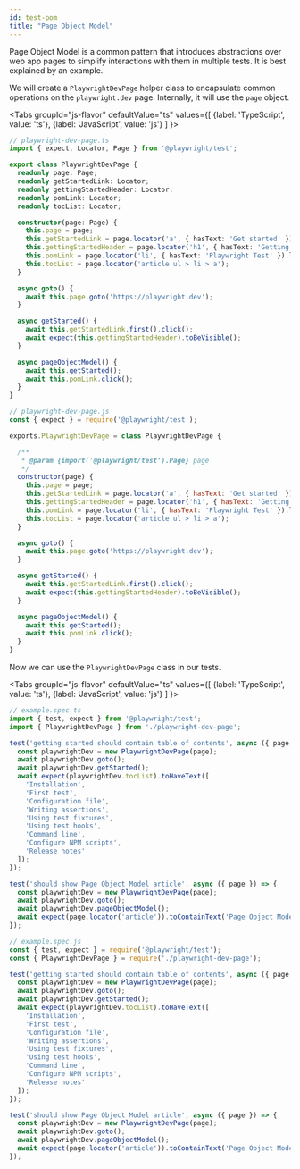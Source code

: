 ```yaml
---
id: test-pom
title: "Page Object Model"
---
```


Page Object Model is a common pattern that introduces abstractions over web app pages to simplify interactions with them in multiple tests. It is best explained by an example.

We will create a `PlaywrightDevPage` helper class to encapsulate common operations on the `playwright.dev` page. Internally, it will use the `page` object.

<Tabs
  groupId="js-flavor"
  defaultValue="ts"
  values={[
    {label: 'TypeScript', value: 'ts'},
    {label: 'JavaScript', value: 'js'}
  ]
}>
<TabItem value="ts">

```ts
// playwright-dev-page.ts
import { expect, Locator, Page } from '@playwright/test';

export class PlaywrightDevPage {
  readonly page: Page;
  readonly getStartedLink: Locator;
  readonly gettingStartedHeader: Locator;
  readonly pomLink: Locator;
  readonly tocList: Locator;

  constructor(page: Page) {
    this.page = page;
    this.getStartedLink = page.locator('a', { hasText: 'Get started' });
    this.gettingStartedHeader = page.locator('h1', { hasText: 'Getting started' });
    this.pomLink = page.locator('li', { hasText: 'Playwright Test' }).locator('a', { hasText: 'Page Object Model' });
    this.tocList = page.locator('article ul > li > a');
  }

  async goto() {
    await this.page.goto('https://playwright.dev');
  }

  async getStarted() {
    await this.getStartedLink.first().click();
    await expect(this.gettingStartedHeader).toBeVisible();
  }

  async pageObjectModel() {
    await this.getStarted();
    await this.pomLink.click();
  }
}
```

</TabItem>
<TabItem value="js">

```js
// playwright-dev-page.js
const { expect } = require('@playwright/test');

exports.PlaywrightDevPage = class PlaywrightDevPage {

  /**
   * @param {import('@playwright/test').Page} page
   */
  constructor(page) {
    this.page = page;
    this.getStartedLink = page.locator('a', { hasText: 'Get started' });
    this.gettingStartedHeader = page.locator('h1', { hasText: 'Getting started' });
    this.pomLink = page.locator('li', { hasText: 'Playwright Test' }).locator('a', { hasText: 'Page Object Model' });
    this.tocList = page.locator('article ul > li > a');
  }

  async goto() {
    await this.page.goto('https://playwright.dev');
  }

  async getStarted() {
    await this.getStartedLink.first().click();
    await expect(this.gettingStartedHeader).toBeVisible();
  }

  async pageObjectModel() {
    await this.getStarted();
    await this.pomLink.click();
  }
}
```

</TabItem>
</Tabs>

Now we can use the `PlaywrightDevPage` class in our tests.

<Tabs
  groupId="js-flavor"
  defaultValue="ts"
  values={[
    {label: 'TypeScript', value: 'ts'},
    {label: 'JavaScript', value: 'js'}
  ]
}>
<TabItem value="ts">

```ts
// example.spec.ts
import { test, expect } from '@playwright/test';
import { PlaywrightDevPage } from './playwright-dev-page';

test('getting started should contain table of contents', async ({ page }) => {
  const playwrightDev = new PlaywrightDevPage(page);
  await playwrightDev.goto();
  await playwrightDev.getStarted();
  await expect(playwrightDev.tocList).toHaveText([
    'Installation',
    'First test',
    'Configuration file',
    'Writing assertions',
    'Using test fixtures',
    'Using test hooks',
    'Command line',
    'Configure NPM scripts',
    'Release notes'
  ]);
});

test('should show Page Object Model article', async ({ page }) => {
  const playwrightDev = new PlaywrightDevPage(page);
  await playwrightDev.goto();
  await playwrightDev.pageObjectModel();
  await expect(page.locator('article')).toContainText('Page Object Model is a common pattern');
});
```

</TabItem>
<TabItem value="js">

```js
// example.spec.js
const { test, expect } = require('@playwright/test');
const { PlaywrightDevPage } = require('./playwright-dev-page');

test('getting started should contain table of contents', async ({ page }) => {
  const playwrightDev = new PlaywrightDevPage(page);
  await playwrightDev.goto();
  await playwrightDev.getStarted();
  await expect(playwrightDev.tocList).toHaveText([
    'Installation',
    'First test',
    'Configuration file',
    'Writing assertions',
    'Using test fixtures',
    'Using test hooks',
    'Command line',
    'Configure NPM scripts',
    'Release notes'
  ]);
});

test('should show Page Object Model article', async ({ page }) => {
  const playwrightDev = new PlaywrightDevPage(page);
  await playwrightDev.goto();
  await playwrightDev.pageObjectModel();
  await expect(page.locator('article')).toContainText('Page Object Model is a common pattern');
});
```

</TabItem>
</Tabs>

[Accessibility]: ./api/class-accessibility.mdx "Accessibility"
[Android]: ./api/class-android.mdx "Android"
[AndroidDevice]: ./api/class-androiddevice.mdx "AndroidDevice"
[AndroidInput]: ./api/class-androidinput.mdx "AndroidInput"
[AndroidSocket]: ./api/class-androidsocket.mdx "AndroidSocket"
[AndroidWebView]: ./api/class-androidwebview.mdx "AndroidWebView"
[APIRequest]: ./api/class-apirequest.mdx "APIRequest"
[APIRequestContext]: ./api/class-apirequestcontext.mdx "APIRequestContext"
[APIResponse]: ./api/class-apiresponse.mdx "APIResponse"
[APIResponseAssertions]: ./test-assertions.mdx "APIResponseAssertions"
[Browser]: ./api/class-browser.mdx "Browser"
[BrowserContext]: ./api/class-browsercontext.mdx "BrowserContext"
[BrowserServer]: ./api/class-browserserver.mdx "BrowserServer"
[BrowserType]: ./api/class-browsertype.mdx "BrowserType"
[CDPSession]: ./api/class-cdpsession.mdx "CDPSession"
[ConsoleMessage]: ./api/class-consolemessage.mdx "ConsoleMessage"
[Coverage]: ./api/class-coverage.mdx "Coverage"
[Dialog]: ./api/class-dialog.mdx "Dialog"
[Download]: ./api/class-download.mdx "Download"
[Electron]: ./api/class-electron.mdx "Electron"
[ElectronApplication]: ./api/class-electronapplication.mdx "ElectronApplication"
[ElementHandle]: ./api/class-elementhandle.mdx "ElementHandle"
[FileChooser]: ./api/class-filechooser.mdx "FileChooser"
[Frame]: ./api/class-frame.mdx "Frame"
[FrameLocator]: ./api/class-framelocator.mdx "FrameLocator"
[JSHandle]: ./api/class-jshandle.mdx "JSHandle"
[Keyboard]: ./api/class-keyboard.mdx "Keyboard"
[Locator]: ./api/class-locator.mdx "Locator"
[LocatorAssertions]: ./test-assertions.mdx "LocatorAssertions"
[Logger]: ./api/class-logger.mdx "Logger"
[Mouse]: ./api/class-mouse.mdx "Mouse"
[Page]: ./api/class-page.mdx "Page"
[PageAssertions]: ./test-assertions.mdx "PageAssertions"
[Playwright]: ./api/class-playwright.mdx "Playwright"
[PlaywrightAssertions]: ./test-assertions.mdx "PlaywrightAssertions"
[Request]: ./api/class-request.mdx "Request"
[Response]: ./api/class-response.mdx "Response"
[Route]: ./api/class-route.mdx "Route"
[ScreenshotAssertions]: ./test-assertions.mdx "ScreenshotAssertions"
[Selectors]: ./api/class-selectors.mdx "Selectors"
[TimeoutError]: ./api/class-timeouterror.mdx "TimeoutError"
[Touchscreen]: ./api/class-touchscreen.mdx "Touchscreen"
[Tracing]: ./api/class-tracing.mdx "Tracing"
[Video]: ./api/class-video.mdx "Video"
[WebSocket]: ./api/class-websocket.mdx "WebSocket"
[Worker]: ./api/class-worker.mdx "Worker"
[Fixtures]: ./api/class-fixtures.mdx "Fixtures"
[Test]: ./api/class-test.mdx "Test"
[TestConfig]: ./api/class-testconfig.mdx "TestConfig"
[TestError]: ./api/class-testerror.mdx "TestError"
[TestInfo]: ./api/class-testinfo.mdx "TestInfo"
[TestOptions]: ./api/class-testoptions.mdx "TestOptions"
[TestProject]: ./api/class-testproject.mdx "TestProject"
[WorkerInfo]: ./api/class-workerinfo.mdx "WorkerInfo"
[Location]: ./api/class-location.mdx "Location"
[Reporter]: ./api/class-reporter.mdx "Reporter"
[Suite]: ./api/class-suite.mdx "Suite"
[TestCase]: ./api/class-testcase.mdx "TestCase"
[TestResult]: ./api/class-testresult.mdx "TestResult"
[TestStep]: ./api/class-teststep.mdx "TestStep"
[Element]: https://developer.mozilla.org/en-US/docs/Web/API/element "Element"
[EvaluationArgument]: ./evaluating.mdx#evaluation-argument "EvaluationArgument"
[Promise]: https://developer.mozilla.org/en-US/docs/Web/JavaScript/Reference/Global_Objects/Promise "Promise"
[iterator]: https://developer.mozilla.org/en-US/docs/Web/JavaScript/Reference/Iteration_protocols "Iterator"
[origin]: https://developer.mozilla.org/en-US/docs/Glossary/Origin "Origin"
[selector]: https://developer.mozilla.org/en-US/docs/Web/CSS/CSS_Selectors "selector"
[Serializable]: https://developer.mozilla.org/en-US/docs/Web/JavaScript/Reference/Global_Objects/JSON/stringify#Description "Serializable"
[UIEvent.detail]: https://developer.mozilla.org/en-US/docs/Web/API/UIEvent/detail "UIEvent.detail"
[UnixTime]: https://en.wikipedia.org/wiki/Unix_time "Unix Time"
[xpath]: https://developer.mozilla.org/en-US/docs/Web/XPath "xpath"

[Array]: https://developer.mozilla.org/en-US/docs/Web/JavaScript/Reference/Global_Objects/Array "Array"
[boolean]: https://developer.mozilla.org/en-US/docs/Web/JavaScript/Data_structures#Boolean_type "Boolean"
[Buffer]: https://nodejs.org/api/buffer.html#buffer_class_buffer "Buffer"
[ChildProcess]: https://nodejs.org/api/child_process.html "ChildProcess"
[Error]: https://nodejs.org/api/errors.html#errors_class_error "Error"
[EventEmitter]: https://nodejs.org/api/events.html#events_class_eventemitter "EventEmitter"
[function]: https://developer.mozilla.org/en-US/docs/Web/JavaScript/Reference/Global_Objects/Function "Function"
[Map]: https://developer.mozilla.org/en-US/docs/Web/JavaScript/Reference/Global_Objects/Map "Map"
[null]: https://developer.mozilla.org/en-US/docs/Web/JavaScript/Reference/Global_Objects/null "null"
[number]: https://developer.mozilla.org/en-US/docs/Web/JavaScript/Data_structures#Number_type "Number"
[Object]: https://developer.mozilla.org/en-US/docs/Web/JavaScript/Reference/Global_Objects/Object "Object"
[Promise]: https://developer.mozilla.org/en-US/docs/Web/JavaScript/Reference/Global_Objects/Promise "Promise"
[Readable]: https://nodejs.org/api/stream.html#stream_class_stream_readable "Readable"
[RegExp]: https://developer.mozilla.org/en-US/docs/Web/JavaScript/Reference/Global_Objects/RegExp "RegExp"
[string]: https://developer.mozilla.org/en-US/docs/Web/JavaScript/Data_structures#String_type "string"
[void]: https://developer.mozilla.org/en-US/docs/Web/JavaScript/Reference/Global_Objects/undefined "void"
[URL]: https://nodejs.org/api/url.html "URL"

[all available image tags]: https://mcr.microsoft.com/v2/playwright/tags/list "all available image tags"
[Docker Hub]: https://hub.docker.com/_/microsoft-playwright "Docker Hub"
[Dockerfile.focal]: https://github.com/microsoft/playwright/blob/master/utils/docker/Dockerfile.focal "Dockerfile.focal"
